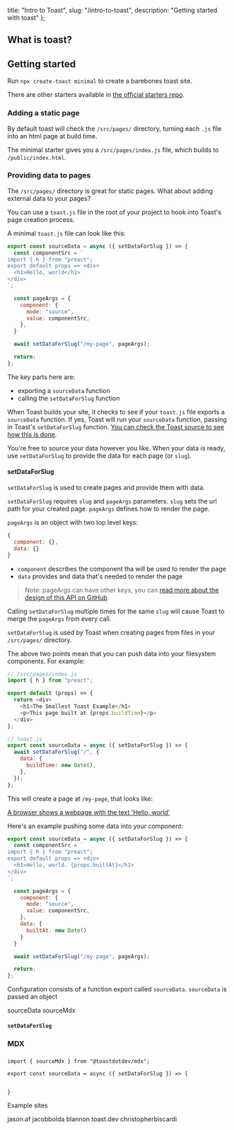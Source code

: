   title: "Intro to Toast",
  slug: "/intro-to-toast",
  description: "Getting started with toast"
};

## What is toast?

## Getting started

Run `npx create-toast minimal` to create a barebones toast site. 

There are other starters available in [the official starters repo](https://github.com/toastdotdev/starters).

### Adding a static page

By default toast will check the `/src/pages/` directory, turning each `.js` file into an html page at build time.

The minimal starter gives you a `/src/pages/index.js` file, which builds to `/public/index.html`.

### Providing data to pages

The `/src/pages/` directory is great for static pages. What about adding external data to your pages? 

You can use a `toast.js` file in the root of your project to hook into Toast's page creation process. 

A minimal `toast.js` file can look like this:

```js
export const sourceData = async ({ setDataForSlug }) => {
  const componentSrc = `
import { h } from "preact";
export default props => <div>
  <h1>Hello, world</h1>
</div>
`;

  const pageArgs = {
    component: {
      mode: "source",
      value: componentSrc,
    },
  }

  await setDataForSlug("/my-page", pageArgs);

  return;
};
```

The key parts here are:

- exporting a `sourceData` function
- calling the `setDataForSlug` function

When Toast builds your site, it checks to see if your `toast.js` file exports a `sourceData` function. If yes, Toast will run your `sourceData` function, passing in Toast's `setDataForSlug` function. [You can check the Toast source to see how this is done](https://github.com/toastdotdev/toast/blob/5ba6eb1bc0b3e8ea4e84394eca407b71fd13a6c2/toast-node-wrapper/toast-source-data.mjs#L9-L12).

You're free to source your data however you like. When your data is ready, use `setDataForSlug` to provide the data for each page (or `slug`).

#### setDataForSlug

`setDataForSlug` is used to create pages and provide them with data.

`setDataForSlug` requires `slug` and `pageArgs` parameters. `slug` sets the url path for your created page. `pageArgs` defines how to render the page. 

`pageArgs` is an object with two top level keys:

```js
{
  component: {},
  data: {}
}
```

- `component` describes the component tha will be used to render the page
- `data` provides and data that's needed to render the page

> Note: pageArgs can have other keys, you can [read more about the design of this API on GitHub](https://github.com/toastdotdev/toast/issues/29).

Calling `setDataForSlug` multiple times for the same `slug` will cause Toast to merge the `pageArgs` from every call. 

`setDataForSlug` is used by Toast when creating pages from files in your `/src/pages/` directory. 

The above two points mean that you can push data into your filesystem components. For example:

```js
// /src/pages/index.js
import { h } from "preact";

export default (props) => {
  return <div>
    <h1>The Smallest Toast Example</h1>
    <p>This page built at {props.buildTime}</p>
  </div>
};
```

```js
// toast.js
export const sourceData = async ({ setDataForSlug }) => {
  await setDataForSlug("/", {
    data: {
      buildTime: new Date(),
    },
  });
};
```






This will create a page at `/my-page`, that looks like: 

[A browser shows a webpage with the text 'Hello, world'](./hello-world.png)





Here's an example pushing some data into your component:

```js
export const sourceData = async ({ setDataForSlug }) => {
  const componentSrc = `
import { h } from "preact";
export default props => <div>
  <h1>Hello, world. {props.builtAt}</h1>
</div>
`;

  const pageArgs = {
    component: {
      mode: "source",
      value: componentSrc,
    },
    data: {
      builtAt: new Date()
    }
  }

  await setDataForSlug("/my-page", pageArgs);

  return;
};
```



Configuration consists of a function export called `sourceData`. `sourceData` is passed an object 

sourceData
sourceMdx


#### `setDataForSlug`


### MDX

###

```
import { sourceMdx } from "@toastdotdev/mdx";

export const sourceData = async ({ setDataForSlug }) => {


}
```


Example sites

jason.af
jacobbolda
blannon
toast.dev
christopherbiscardi